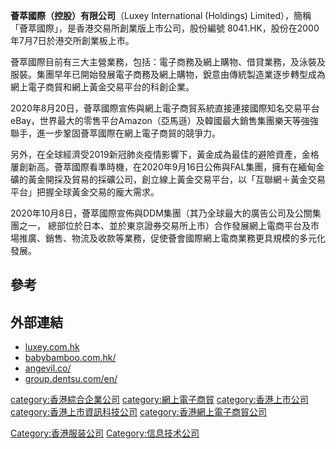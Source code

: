 '''薈萃國際（控股）有限公司'''（Luxey International (Holdings) Limited），簡稱「薈萃國際」，是香港交易所創業版上市公司，股份編號 8041.HK，股份在2000年7月7日於港交所創業板上市。

薈萃國際目前有三大主營業務，包括：電子商務及網上購物、借貸業務，及泳裝及服裝。集團早年已開始發展電子商務及網上購物，銳意由傳統製造業逐步轉型成為網上電子商貿和網上黃金交易平台的科創企業。

2020年8月20日，薈萃國際宣佈與網上電子商貿系統直接連接國際知名交易平台eBay，世界最大的零售平台Amazon（亞馬遜）及韓國最大銷售集團樂天等強強聯手，進一步鞏固薈萃國際在網上電子商貿的競爭力。

另外，在全球經濟受2019新冠肺炎疫情影響下，黃金成為最佳的避險資產，金格屢創新高。薈萃國際看準時機，在2020年9月16日公佈與FAL集團，擁有在緬甸金礦的黃金開採及貿易的採礦公司，創立線上黃金交易平台，以「互聯網＋黃金交易平台」把握全球黃金交易的龐大需求。

2020年10月8日，薈萃國際宣佈與DDM集團（其乃全球最大的廣告公司及公關集團之一， 總部位於日本、並於東京證券交易所上市）合作發展網上電商平台及市場推廣、銷售、物流及收款等業務，促使薈會國際網上電商業務更具規模的多元化發展。

==參考==
{{reflist}}

==外部連結==
*[http://www.luxey.com.hk luxey.com.hk]
*[http://www.babybamboo.com.hk/ babybamboo.com.hk/] {{Wayback|url=http://www.babybamboo.com.hk/ |date=20141223044321 }}
*[http://www.angevil.co/ angevil.co/] {{Wayback|url=http://www.angevil.co/ |date=20151023141720 }}
*[https://www.group.dentsu.com/en/ group.dentsu.com/en/]

[[category:香港綜合企業公司|category:香港綜合企業公司]]
[[category:網上電子商貿|category:網上電子商貿]]
[[category:香港上市公司|category:香港上市公司]]
[[Category:香港服装公司|Category:香港服装公司]]
[[category:香港上市資訊科技公司|category:香港上市資訊科技公司]]
[[category:香港網上電子商貿公司|category:香港網上電子商貿公司]]
[[Category:信息技术公司|Category:信息技术公司]]